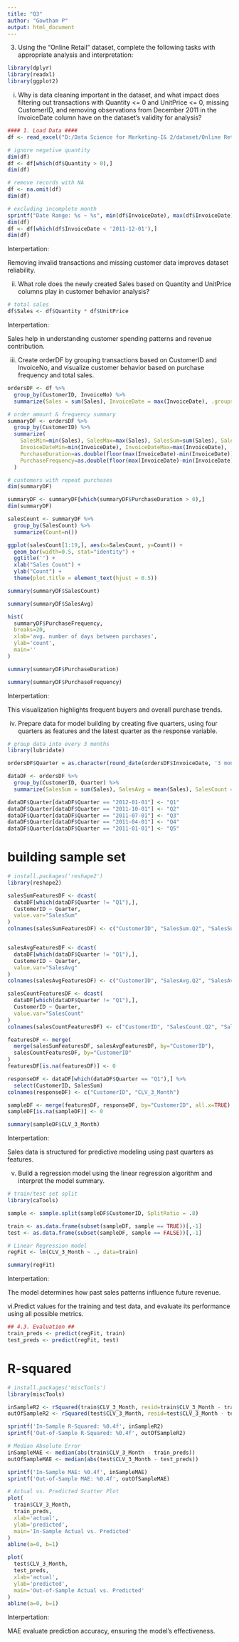 ---
title: "Q3"
author: "Gowtham P" 
output: html_document
---

3.	Using the "Online Retail" dataset, complete the following tasks with appropriate analysis and interpretation:

```{r}
library(dplyr)
library(readxl)
library(ggplot2)
```
i. Why is data cleaning important in the dataset, and what impact does filtering out transactions with Quantity <= 0 and UnitPrice <= 0, missing CustomerID, and removing observations from December 2011 in the InvoiceDate column have on the dataset's validity for analysis?

```{r}
#### 1. Load Data ####
df <- read_excel("D:/Data Science for Marketing-I& 2/dataset/Online Retail.xlsx")
```

```{r}
# ignore negative quantity
dim(df)
df <- df[which(df$Quantity > 0),]
dim(df)
```

```{r}
# remove records with NA
df <- na.omit(df)
dim(df)
```

```{r}
# excluding incomplete month
sprintf("Date Range: %s ~ %s", min(df$InvoiceDate), max(df$InvoiceDate))
dim(df)
df <- df[which(df$InvoiceDate < '2011-12-01'),]
dim(df)
```
Interpertation:

Removing invalid transactions and missing customer data improves dataset reliability.

ii. What role does the newly created Sales based on Quantity and UnitPrice columns play in customer behavior analysis?

```{r}
# total sales
df$Sales <- df$Quantity * df$UnitPrice
```
Interpertation:

Sales help in understanding customer spending patterns and revenue contribution.

iii. Create orderDF by grouping transactions based on CustomerID and InvoiceNo, and visualize customer behavior based on purchase frequency and total sales.

```{r}
ordersDF <- df %>% 
  group_by(CustomerID, InvoiceNo) %>% 
  summarize(Sales = sum(Sales), InvoiceDate = max(InvoiceDate), .groups = "drop")

```

```{r}
# order amount & frequency summary
summaryDF <- ordersDF %>%
  group_by(CustomerID) %>%
  summarize(
    SalesMin=min(Sales), SalesMax=max(Sales), SalesSum=sum(Sales), SalesAvg=mean(Sales), SalesCount=n(),
    InvoiceDateMin=min(InvoiceDate), InvoiceDateMax=max(InvoiceDate), 
    PurchaseDuration=as.double(floor(max(InvoiceDate)-min(InvoiceDate))),
    PurchaseFrequency=as.double(floor(max(InvoiceDate)-min(InvoiceDate)))/n()
  )
```

```{r}
# customers with repeat purchases
dim(summaryDF)
```

```{r}
summaryDF <- summaryDF[which(summaryDF$PurchaseDuration > 0),]
dim(summaryDF)
```

```{r}
salesCount <- summaryDF %>% 
  group_by(SalesCount) %>% 
  summarize(Count=n())
```

```{r}
ggplot(salesCount[1:19,], aes(x=SalesCount, y=Count)) +
  geom_bar(width=0.5, stat="identity") +
  ggtitle('') +
  xlab("Sales Count") +
  ylab("Count") +
  theme(plot.title = element_text(hjust = 0.5))
```

```{r}
summary(summaryDF$SalesCount)
```

```{r}
summary(summaryDF$SalesAvg)
```

```{r}
hist(
  summaryDF$PurchaseFrequency, 
  breaks=20,
  xlab='avg. number of days between purchases',
  ylab='count',
  main=''
)
```

```{r}
summary(summaryDF$PurchaseDuration)
```

```{r}
summary(summaryDF$PurchaseFrequency)
```
Interpertation:

This visualization highlights frequent buyers and overall purchase trends.

iv. Prepare data for model building by creating five quarters, using four quarters as features and the latest quarter as the response variable.


```{r}
# group data into every 3 months
library(lubridate)
```


```{r}
ordersDF$Quarter = as.character(round_date(ordersDF$InvoiceDate, '3 months'))

dataDF <- ordersDF %>%
  group_by(CustomerID, Quarter) %>%
  summarize(SalesSum = sum(Sales), SalesAvg = mean(Sales), SalesCount = n(), .groups = "drop")

dataDF$Quarter[dataDF$Quarter == "2012-01-01"] <- "Q1"
dataDF$Quarter[dataDF$Quarter == "2011-10-01"] <- "Q2"
dataDF$Quarter[dataDF$Quarter == "2011-07-01"] <- "Q3"
dataDF$Quarter[dataDF$Quarter == "2011-04-01"] <- "Q4"
dataDF$Quarter[dataDF$Quarter == "2011-01-01"] <- "Q5"

```


# building sample set
```{r}
# install.packages('reshape2')
library(reshape2)
```

```{r}
salesSumFeaturesDF <- dcast(
  dataDF[which(dataDF$Quarter != "Q1"),], 
  CustomerID ~ Quarter, 
  value.var="SalesSum"
)
colnames(salesSumFeaturesDF) <- c("CustomerID", "SalesSum.Q2", "SalesSum.Q3", "SalesSum.Q4", "SalesSum.Q5")


salesAvgFeaturesDF <- dcast(
  dataDF[which(dataDF$Quarter != "Q1"),], 
  CustomerID ~ Quarter, 
  value.var="SalesAvg"
)
colnames(salesAvgFeaturesDF) <- c("CustomerID", "SalesAvg.Q2", "SalesAvg.Q3", "SalesAvg.Q4", "SalesAvg.Q5")

salesCountFeaturesDF <- dcast(
  dataDF[which(dataDF$Quarter != "Q1"),], 
  CustomerID ~ Quarter, 
  value.var="SalesCount"
)
colnames(salesCountFeaturesDF) <- c("CustomerID", "SalesCount.Q2", "SalesCount.Q3", "SalesCount.Q4", "SalesCount.Q5")

featuresDF <- merge(
  merge(salesSumFeaturesDF, salesAvgFeaturesDF, by="CustomerID"),
  salesCountFeaturesDF, by="CustomerID"
)
featuresDF[is.na(featuresDF)] <- 0

responseDF <- dataDF[which(dataDF$Quarter == "Q1"),] %>% 
  select(CustomerID, SalesSum)
colnames(responseDF) <- c("CustomerID", "CLV_3_Month")

sampleDF <- merge(featuresDF, responseDF, by="CustomerID", all.x=TRUE)
sampleDF[is.na(sampleDF)] <- 0

summary(sampleDF$CLV_3_Month)
```
Interpertation:

Sales data is structured for predictive modeling using past quarters as features.

v. Build a regression model using the linear regression algorithm and interpret the model summary.


```{r}
# train/test set split
library(caTools)
```

```{r}
sample <- sample.split(sampleDF$CustomerID, SplitRatio = .8)

train <- as.data.frame(subset(sampleDF, sample == TRUE))[,-1]
test <- as.data.frame(subset(sampleDF, sample == FALSE))[,-1]
```

```{r}
# Linear Regression model
regFit <- lm(CLV_3_Month ~ ., data=train)

summary(regFit)
```
Interpertation:

The model determines how past sales patterns influence future revenue.

vi.Predict values for the training and test data, and evaluate its performance using all possible metrics.

```{r}
## 4.3. Evaluation ##
train_preds <- predict(regFit, train)
test_preds <- predict(regFit, test)
```
# R-squared
```{r}
# install.packages('miscTools')
library(miscTools)
```

```{r}
inSampleR2 <- rSquared(train$CLV_3_Month, resid=train$CLV_3_Month - train_preds)
outOfSampleR2 <- rSquared(test$CLV_3_Month, resid=test$CLV_3_Month - test_preds)

sprintf('In-Sample R-Squared: %0.4f', inSampleR2)
sprintf('Out-of-Sample R-Squared: %0.4f', outOfSampleR2)
```

```{r}
# Median Absolute Error
inSampleMAE <- median(abs(train$CLV_3_Month - train_preds))
outOfSampleMAE <- median(abs(test$CLV_3_Month - test_preds))

sprintf('In-Sample MAE: %0.4f', inSampleMAE)
sprintf('Out-of-Sample MAE: %0.4f', outOfSampleMAE)
```

```{r}
# Actual vs. Predicted Scatter Plot
plot(
  train$CLV_3_Month, 
  train_preds, 
  xlab='actual', 
  ylab='predicted', 
  main='In-Sample Actual vs. Predicted'
)
abline(a=0, b=1)

plot(
  test$CLV_3_Month, 
  test_preds, 
  xlab='actual', 
  ylab='predicted', 
  main='Out-of-Sample Actual vs. Predicted'
)
abline(a=0, b=1)
```
Interpertation:

 MAE evaluate prediction accuracy, ensuring the model's effectiveness.